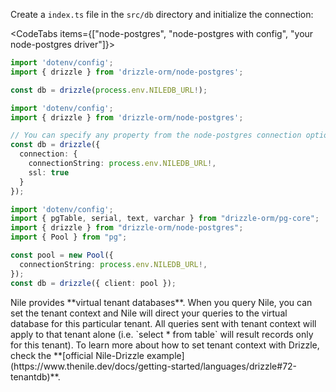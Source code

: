 
Create a `index.ts` file in the `src/db` directory and initialize the connection:

<CodeTabs items={["node-postgres", "node-postgres with config", "your node-postgres driver"]}>
```typescript copy
import 'dotenv/config';
import { drizzle } from 'drizzle-orm/node-postgres';

const db = drizzle(process.env.NILEDB_URL!);
```
```typescript copy
import 'dotenv/config';
import { drizzle } from 'drizzle-orm/node-postgres';

// You can specify any property from the node-postgres connection options
const db = drizzle({ 
  connection: { 
    connectionString: process.env.NILEDB_URL!,
    ssl: true
  }
});
```
```typescript copy
import 'dotenv/config';
import { pgTable, serial, text, varchar } from "drizzle-orm/pg-core";
import { drizzle } from "drizzle-orm/node-postgres";
import { Pool } from "pg";

const pool = new Pool({
  connectionString: process.env.NILEDB_URL!,
});
const db = drizzle({ client: pool });
```
</CodeTabs>

<Callout title='multi-tenancy'>
Nile provides **virtual tenant databases**. When you query Nile, you can set the tenant context and Nile will direct your queries to the virtual database for this particular tenant. All queries sent with tenant context will apply to that tenant alone (i.e. `select * from table` will result records only for this tenant). To learn more about how to set tenant context with Drizzle, check the **[official Nile-Drizzle example](https://www.thenile.dev/docs/getting-started/languages/drizzle#72-tenantdb)**.
</Callout>